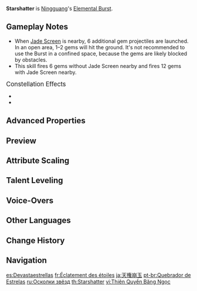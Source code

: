 {{About|Ningguang's Elemental Burst|Yaoyao's 1st Ascension Passive|Starscatter}}
{{Talent Infobox
|image         = Talent Starshatter.png
|character     = Ningguang
|type          = Elemental Burst
|info          = Gathering a great number of gems, Ningguang scatters them all at once, sending homing projectiles at her opponents that deal massive {{Color|Geo DMG}}.<br>If Starshatter is cast when a [[Jade Screen]] is nearby, the Jade Screen will fire additional gem projectiles at the same time.
|energyCost    = 40
|CD            = 12s
|attr1         = DMG Per Gem
|value1        = 87.0–196%
|scale_att1    = ATK
}}
{{Description|Stars shatter. Silence falls.}}
'''Starshatter''' is [[Ningguang]]'s [[Elemental Burst]].

==Gameplay Notes==
* When [[Jade Screen]] is nearby, 6 additional gem projectiles are launched. In an open area, 1–2 gems will hit the ground. It's not recommended to use the Burst in a confined space, because the gems are likely blocked by obstacles.
* This skill fires 6 gems without Jade Screen nearby and fires 12 gems with Jade Screen nearby.

;<big>Constellation Effects</big>
* {{Talent Note|constellation|3|Majesty Be the Array of Stars}}
* {{Talent Note|constellation|6|Grandeur Be the Seven Stars}}

==Advanced Properties==
{{Advanced Properties
|title   = Gem DMG
|gu      = 1U
|icdtag  = Elemental Burst
|icdtype = 2.5s/3 Hits
|poise   = 30
|impulse = 5
|blunt   = 1
}}

==Preview==
{{Preview
|file1    = Starshatter Preview

|file2    = Starshatter Jade Screen Preview
|caption2 = With Jade Screen nearby
}}

==Attribute Scaling==
{{Talent Scaling
|talentType=Elemental Burst
|levels=14
|order=dmgpergem,cd,energycost
|titles=DMG Per Gem (%),CD,Energy Cost
|dmgpergem_1=86.96
|dmgpergem_2=93.48
|dmgpergem_3=100
|dmgpergem_4=108.7
|dmgpergem_5=115.22
|dmgpergem_6=121.74
|dmgpergem_7=130.44
|dmgpergem_8=139.14
|dmgpergem_9=147.83
|dmgpergem_10=156.53
|dmgpergem_11=165.22
|dmgpergem_12=173.92
|dmgpergem_13=184.79
|dmgpergem_14=196
|cd=12s
|energycost=40
}}

==Talent Leveling==
{{Talent Upgrade|Ningguang}}

==Voice-Overs==
{{Talent VO}}

==Other Languages==
{{Other Languages
|en      = Starshatter
|zhs     = 天权崩玉
|zhs_rm  = Tiānquán Bēng Yù
|zht     = 天權崩玉
|zht_rm  = Tiānquán Bēng Yù
|zh_tl   = Tianquan Collapsing Jade
|ja      = 天権崩玉
|ja_rm   = Tenchuen Hougyoku{{Assumed}}
|ja_tl   = Tianquan Collapsing Jade
|ko      = 천권 붕옥
|ko_tl   = Tianquan Demolishing Jade
|es      = Devastaestrellas
|es_tl   = Stardevastator
|fr      = Éclatement des étoiles
|fr_tl   = Bursting of the Stars
|ru      = Осколки звёзд
|ru_tl   = Star Shards
|th      = Starshatter
|vi      = {{tt|Thiên Quyền Băng Ngọc|天權崩玉}}
|vi_tl   = Tianquan Collapsing Jade{{Sino|vi}}
|de      = Sternensplitter
|de_tl   = Starsplinter
|id      = Starshatter
|pt      = Quebrador de Estrelas
|pt_tl   = Stars Breaker
|tr      = Yıldız Kıran
|tr_tl   = Star Breaker
|it      = Spaccastelle
|it_tl   = Starshatter
}}

==Change History==
{{Change History|1.0}}
<!--
==References==
{{Reflist}}
-->
==Navigation==
{{Talent Navbox|Ningguang}}

[[es:Devastaestrellas]]
[[fr:Éclatement des étoiles]]
[[ja:天権崩玉]]
[[pt-br:Quebrador de Estrelas]]
[[ru:Осколки звёзд]]
[[th:Starshatter]]
[[vi:Thiên Quyền Băng Ngọc]]